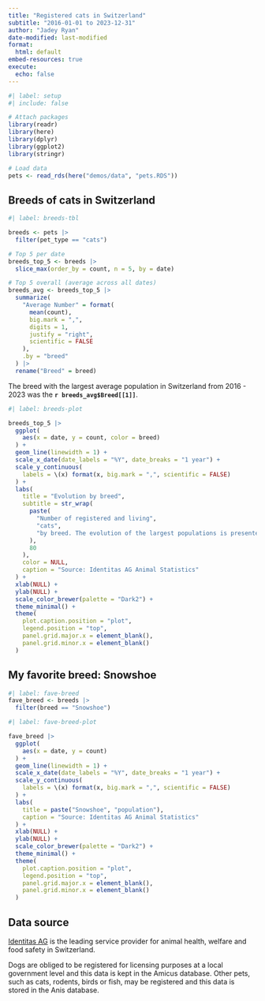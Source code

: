 ```yaml
---
title: "Registered cats in Switzerland"
subtitle: "2016-01-01 to 2023-12-31"
author: "Jadey Ryan"
date-modified: last-modified
format: 
  html: default
embed-resources: true
execute: 
  echo: false
---
```


```r
#| label: setup
#| include: false

# Attach packages
library(readr)
library(here)
library(dplyr)
library(ggplot2)
library(stringr)

# Load data
pets <- read_rds(here("demos/data", "pets.RDS"))
```

## Breeds of cats in Switzerland

```r
#| label: breeds-tbl

breeds <- pets |> 
  filter(pet_type == "cats")

# Top 5 per date
breeds_top_5 <- breeds |>
  slice_max(order_by = count, n = 5, by = date)

# Top 5 overall (average across all dates)
breeds_avg <- breeds_top_5 |>
  summarize(
    "Average Number" = format(
      mean(count),
      big.mark = ",",
      digits = 1,
      justify = "right",
      scientific = FALSE
    ),
    .by = "breed"
  ) |>
  rename("Breed" = breed)
```

The breed with the largest average population in Switzerland from 2016 - 2023 was the **`r breeds_avg$Breed[[1]]`**.

```r
#| label: breeds-plot

breeds_top_5 |>
  ggplot(
    aes(x = date, y = count, color = breed)
  ) +
  geom_line(linewidth = 1) +
  scale_x_date(date_labels = "%Y", date_breaks = "1 year") +
  scale_y_continuous(
    labels = \(x) format(x, big.mark = ",", scientific = FALSE)
  ) +
  labs(
    title = "Evolution by breed",
    subtitle = str_wrap(
      paste(
        "Number of registered and living",
        "cats",
        "by breed. The evolution of the largest populations is presented."
      ),
      80
    ),
    color = NULL,
    caption = "Source: Identitas AG Animal Statistics"
  ) +
  xlab(NULL) +
  ylab(NULL) +
  scale_color_brewer(palette = "Dark2") +
  theme_minimal() +
  theme(
    plot.caption.position = "plot",
    legend.position = "top",
    panel.grid.major.x = element_blank(),
    panel.grid.minor.x = element_blank()
  )
```

## My favorite breed: Snowshoe

```r
#| label: fave-breed
fave_breed <- breeds |>
  filter(breed == "Snowshoe")
```

```r
#| label: fave-breed-plot

fave_breed |>
  ggplot(
    aes(x = date, y = count)
  ) +
  geom_line(linewidth = 1) +
  scale_x_date(date_labels = "%Y", date_breaks = "1 year") +
  scale_y_continuous(
    labels = \(x) format(x, big.mark = ",", scientific = FALSE)
  ) +
  labs(
    title = paste("Snowshoe", "population"),
    caption = "Source: Identitas AG Animal Statistics"
  ) +
  xlab(NULL) +
  ylab(NULL) +
  scale_color_brewer(palette = "Dark2") +
  theme_minimal() +
  theme(
    plot.caption.position = "plot",
    legend.position = "top",
    panel.grid.major.x = element_blank(),
    panel.grid.minor.x = element_blank()
  )
```

## Data source

[Identitas AG](https://tierstatistik.identitas.ch/en/index.html) is the leading service provider for animal health, welfare and food safety in Switzerland. 

Dogs are obliged to be registered for licensing purposes at a local government level and this data is kept in the Amicus database. Other pets, such as cats, rodents, birds or fish, may be registered and this data is stored in the Anis database.
